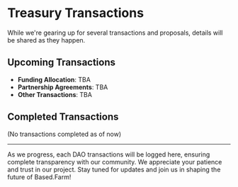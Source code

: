 # Treasury Transactions

While we're gearing up for several transactions and proposals, details will be shared as they happen.

## Upcoming Transactions

- **Funding Allocation**: TBA
- **Partnership Agreements**: TBA
- **Other Transactions**: TBA

## Completed Transactions

(No transactions completed as of now)

----------------

As we progress, each DAO transactions will be logged here, ensuring complete transparency with our community. We appreciate your patience and trust in our project. Stay tuned for updates and join us in shaping the future of Based.Farm!